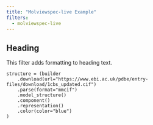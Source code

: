 ```yaml
---
title: "Molviewspec-live Example"
filters:
  - molviewspec-live
---
```


## Heading

This filter adds formatting to heading text.




```.python
structure = (builder
    .download(url="https://www.ebi.ac.uk/pdbe/entry-files/download/1cbs_updated.cif")
    .parse(format="mmcif")
    .model_structure()
    .component()
    .representation()
    .color(color="blue")
)
```
